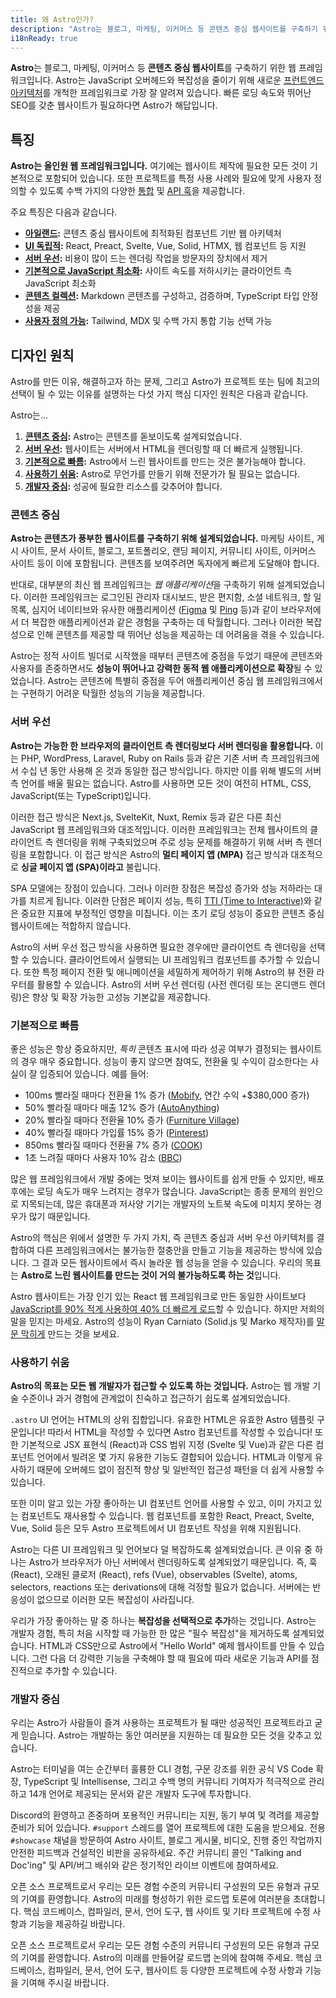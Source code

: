 ```yaml
---
title: 왜 Astro인가?
description: "Astro는 블로그, 마케팅, 이커머스 등 콘텐츠 중심 웹사이트를 구축하기 위한 웹 프레임워크입니다. Astro가 다음 웹사이트에 좋은 선택이 될 수 있는 이유를 알아보세요."
i18nReady: true
---
```


**Astro**는 블로그, 마케팅, 이커머스 등 **콘텐츠 중심 웹사이트**를 구축하기 위한 웹 프레임워크입니다. Astro는 JavaScript 오버헤드와 복잡성을 줄이기 위해 새로운 [프런트엔드 아키텍처](/ko/concepts/islands/)를 개척한 프레임워크로 가장 잘 알려져 있습니다. 빠른 로딩 속도와 뛰어난 SEO를 갖춘 웹사이트가 필요하다면 Astro가 해답입니다.

## 특징

**Astro는 올인원 웹 프레임워크입니다.** 여기에는 웹사이트 제작에 필요한 모든 것이 기본적으로 포함되어 있습니다. 또한 프로젝트를 특정 사용 사례와 필요에 맞게 사용자 정의할 수 있도록 수백 가지의 다양한 [통합](https://astro.build/integrations/) 및 [API 훅](/ko/reference/integrations-reference/)을 제공합니다.

주요 특징은 다음과 같습니다.

- **[아일랜드](/ko/concepts/islands/):** 콘텐츠 중심 웹사이트에 최적화된 컴포넌트 기반 웹 아키텍처
- **[UI 독립적](/ko/guides/framework-components/):** React, Preact, Svelte, Vue, Solid, HTMX, 웹 컴포넌트 등 지원
- **[서버 우선](/ko/guides/on-demand-rendering/):** 비용이 많이 드는 렌더링 작업을 방문자의 장치에서 제거
- **[기본적으로 JavaScript 최소화](/ko/basics/astro-components/):** 사이트 속도를 저하시키는 클라이언트 측 JavaScript 최소화
- **[콘텐츠 컬렉션](/ko/guides/content-collections/):** Markdown 콘텐츠를 구성하고, 검증하며, TypeScript 타입 안정성을 제공
- **[사용자 정의 가능](/ko/guides/integrations-guide/):** Tailwind, MDX 및 수백 가지 통합 기능 선택 가능

## 디자인 원칙

Astro를 만든 이유, 해결하고자 하는 문제, 그리고 Astro가 프로젝트 또는 팀에 최고의 선택이 될 수 있는 이유를 설명하는 다섯 가지 핵심 디자인 원칙은 다음과 같습니다.

Astro는...

1. **[콘텐츠 중심](#콘텐츠-중심):** Astro는 콘텐츠를 돋보이도록 설계되었습니다.
2. **[서버 우선](#서버-우선):** 웹사이트는 서버에서 HTML을 렌더링할 때 더 빠르게 실행됩니다.
3. **[기본적으로 빠름](#기본적으로-빠름):** Astro에서 느린 웹사이트를 만드는 것은 불가능해야 합니다.
4. **[사용하기 쉬움](#사용하기-쉬움):** Astro로 무언가를 만들기 위해 전문가가 될 필요는 없습니다.
5. **[개발자 중심](#개발자-중심):** 성공에 필요한 리소스를 갖추어야 합니다.

### 콘텐츠 중심

**Astro는 콘텐츠가 풍부한 웹사이트를 구축하기 위해 설계되었습니다.** 마케팅 사이트, 게시 사이트, 문서 사이트, 블로그, 포트폴리오, 랜딩 페이지, 커뮤니티 사이트, 이커머스 사이트 등이 이에 포함됩니다. 콘텐츠를 보여주려면 독자에게 빠르게 도달해야 합니다.

반대로, 대부분의 최신 웹 프레임워크는 *웹 애플리케이션*을 구축하기 위해 설계되었습니다. 이러한 프레임워크는 로그인된 관리자 대시보드, 받은 편지함, 소셜 네트워크, 할 일 목록, 심지어 네이티브와 유사한 애플리케이션 ([Figma](https://figma.com/) 및 [Ping](https://ping.gg/) 등)과 같이 브라우저에서 더 복잡한 애플리케이션과 같은 경험을 구축하는 데 탁월합니다. 그러나 이러한 복잡성으로 인해 콘텐츠를 제공할 때 뛰어난 성능을 제공하는 데 어려움을 겪을 수 있습니다.

Astro는 정적 사이트 빌더로 시작했을 때부터 콘텐츠에 중점을 두었기 때문에 콘텐츠와 사용자를 존중하면서도 **성능이 뛰어나고 강력한 동적 웹 애플리케이션으로 확장**될 수 있었습니다. Astro는 콘텐츠에 특별히 중점을 두어 애플리케이션 중심 웹 프레임워크에서는 구현하기 어려운 탁월한 성능의 기능을 제공합니다.

### 서버 우선

**Astro는 가능한 한 브라우저의 클라이언트 측 렌더링보다 서버 렌더링을 활용합니다.** 이는 PHP, WordPress, Laravel, Ruby on Rails 등과 같은 기존 서버 측 프레임워크에서 수십 년 동안 사용해 온 것과 동일한 접근 방식입니다. 하지만 이를 위해 별도의 서버 측 언어를 배울 필요는 없습니다. Astro를 사용하면 모든 것이 여전히 HTML, CSS, JavaScript(또는 TypeScript)입니다.

이러한 접근 방식은 Next.js, SvelteKit, Nuxt, Remix 등과 같은 다른 최신 JavaScript 웹 프레임워크와 대조적입니다. 이러한 프레임워크는 전체 웹사이트의 클라이언트 측 렌더링을 위해 구축되었으며 주로 성능 문제를 해결하기 위해 서버 측 렌더링을 포함합니다. 이 접근 방식은 Astro의 **멀티 페이지 앱 (MPA)** 접근 방식과 대조적으로 **싱글 페이지 앱 (SPA)이라고** 불립니다.

SPA 모델에는 장점이 있습니다. 그러나 이러한 장점은 복잡성 증가와 성능 저하라는 대가를 치르게 됩니다. 이러한 단점은 페이지 성능, 특히 [TTI (Time to Interactive)](https://web.dev/interactive/)와 같은 중요한 지표에 부정적인 영향을 미칩니다. 이는 초기 로딩 성능이 중요한 콘텐츠 중심 웹사이트에는 적합하지 않습니다.

Astro의 서버 우선 접근 방식을 사용하면 필요한 경우에만 클라이언트 측 렌더링을 선택할 수 있습니다. 클라이언트에서 실행되는 UI 프레임워크 컴포넌트를 추가할 수 있습니다. 또한 특정 페이지 전환 및 애니메이션을 세밀하게 제어하기 위해 Astro의 뷰 전환 라우터를 활용할 수 있습니다. Astro의 서버 우선 렌더링 (사전 렌더링 또는 온디맨드 렌더링)은 향상 및 확장 가능한 고성능 기본값을 제공합니다.

### 기본적으로 빠름

좋은 성능은 항상 중요하지만, *특히* 콘텐츠 표시에 따라 성공 여부가 결정되는 웹사이트의 경우 매우 중요합니다. 성능이 좋지 않으면 참여도, 전환율 및 수익이 감소한다는 사실이 잘 입증되어 있습니다. 예를 들어:

- 100ms 빨라질 때마다 전환율 1% 증가 ([Mobify](https://web.dev/why-speed-matters/), 연간 수익 +$380,000 증가)
- 50% 빨라질 때마다 매출 12% 증가 ([AutoAnything](https://www.digitalcommerce360.com/2010/08/19/web-accelerator-revs-conversion-and-sales-autoanything/))
- 20% 빨라질 때마다 전환율 10% 증가 ([Furniture Village](https://www.thinkwithgoogle.com/intl/en-gb/marketing-strategies/app-and-mobile/furniture-village-and-greenlight-slash-page-load-times-boosting-user-experience/))
- 40% 빨라질 때마다 가입률 15% 증가 ([Pinterest](https://medium.com/pinterest-engineering/driving-user-growth-with-performance-improvements-cfc50dafadd7))
- 850ms 빨라질 때마다 전환율 7% 증가 ([COOK](https://web.dev/why-speed-matters/))
- 1초 느려질 때마다 사용자 10% 감소 ([BBC](https://www.creativebloq.com/features/how-the-bbc-builds-websites-that-scale))

많은 웹 프레임워크에서 개발 중에는 멋져 보이는 웹사이트를 쉽게 만들 수 있지만, 배포 후에는 로딩 속도가 매우 느려지는 경우가 많습니다. JavaScript는 종종 문제의 원인으로 지목되는데, 많은 휴대폰과 저사양 기기는 개발자의 노트북 속도에 미치지 못하는 경우가 많기 때문입니다.

Astro의 핵심은 위에서 설명한 두 가지 가치, 즉 콘텐츠 중심과 서버 우선 아키텍처를 결합하여 다른 프레임워크에서는 불가능한 절충안을 만들고 기능을 제공하는 방식에 있습니다. 그 결과 모든 웹사이트에서 즉시 놀라운 웹 성능을 얻을 수 있습니다. 우리의 목표는 **Astro로 느린 웹사이트를 만드는 것이 거의 불가능하도록 하는 것**입니다.

Astro 웹사이트는 가장 인기 있는 React 웹 프레임워크로 만든 동일한 사이트보다 [JavaScript를 90% 적게 사용하여 40% 더 빠르게 로드](https://twitter.com/t3dotgg/status/1437195415439360003)할 수 있습니다. 하지만 저희의 말을 믿지는 마세요. Astro의 성능이 Ryan Carniato (Solid.js 및 Marko 제작자)를 [말문 막히게](https://youtu.be/2ZEMb_H-LYE?t=8163) 만드는 것을 보세요.

### 사용하기 쉬움

**Astro의 목표는 모든 웹 개발자가 접근할 수 있도록 하는 것입니다.** Astro는 웹 개발 기술 수준이나 과거 경험에 관계없이 친숙하고 접근하기 쉽도록 설계되었습니다.

`.astro` UI 언어는 HTML의 상위 집합입니다. 유효한 HTML은 유효한 Astro 템플릿 구문입니다! 따라서 HTML을 작성할 수 있다면 Astro 컴포넌트를 작성할 수 있습니다! 또한 기본적으로 JSX 표현식 (React)과 CSS 범위 지정 (Svelte 및 Vue)과 같은 다른 컴포넌트 언어에서 빌려온 몇 가지 유용한 기능도 결합되어 있습니다. HTML과 이렇게 유사하기 때문에 오버헤드 없이 점진적 향상 및 일반적인 접근성 패턴을 더 쉽게 사용할 수 있습니다.

또한 이미 알고 있는 가장 좋아하는 UI 컴포넌트 언어를 사용할 수 있고, 이미 가지고 있는 컴포넌트도 재사용할 수 있습니다. 웹 컴포넌트를 포함한 React, Preact, Svelte, Vue, Solid 등은 모두 Astro 프로젝트에서 UI 컴포넌트 작성을 위해 지원됩니다.

Astro는 다른 UI 프레임워크 및 언어보다 덜 복잡하도록 설계되었습니다. 큰 이유 중 하나는 Astro가 브라우저가 아닌 서버에서 렌더링하도록 설계되었기 때문입니다. 즉, 훅 (React), 오래된 클로저 (React), refs (Vue), observables (Svelte), atoms, selectors, reactions 또는 derivations에 대해 걱정할 필요가 없습니다. 서버에는 반응성이 없으므로 이러한 모든 복잡성이 사라집니다.

우리가 가장 좋아하는 말 중 하나는 **복잡성을 선택적으로 추가**하는 것입니다. Astro는 개발자 경험, 특히 처음 시작할 때 가능한 한 많은 "필수 복잡성"을 제거하도록 설계되었습니다. HTML과 CSS만으로 Astro에서 "Hello World" 예제 웹사이트를 만들 수 있습니다. 그런 다음 더 강력한 기능을 구축해야 할 때 필요에 따라 새로운 기능과 API를 점진적으로 추가할 수 있습니다.

### 개발자 중심

우리는 Astro가 사람들이 즐겨 사용하는 프로젝트가 될 때만 성공적인 프로젝트라고 굳게 믿습니다. Astro는 개발하는 동안 여러분을 지원하는 데 필요한 모든 것을 갖추고 있습니다.

Astro는 터미널을 여는 순간부터 훌륭한 CLI 경험, 구문 강조를 위한 공식 VS Code 확장, TypeScript 및 Intellisense, 그리고 수백 명의 커뮤니티 기여자가 적극적으로 관리하고 14개 언어로 제공되는 문서와 같은 개발자 도구에 투자합니다.

Discord의 환영하고 존중하며 포용적인 커뮤니티는 지원, 동기 부여 및 격려를 제공할 준비가 되어 있습니다. `#support` 스레드를 열어 프로젝트에 대한 도움을 받으세요. 전용 `#showcase` 채널을 방문하여 Astro 사이트, 블로그 게시물, 비디오, 진행 중인 작업까지 안전한 피드백과 건설적인 비판을 공유하세요. 주간 커뮤니티 콜인 "Talking and Doc'ing" 및 API/버그 배쉬와 같은 정기적인 라이브 이벤트에 참여하세요.

오픈 소스 프로젝트로서 우리는 모든 경험 수준의 커뮤니티 구성원의 모든 유형과 규모의 기여를 환영합니다. Astro의 미래를 형성하기 위한 로드맵 토론에 여러분을 초대합니다. 핵심 코드베이스, 컴파일러, 문서, 언어 도구, 웹 사이트 및 기타 프로젝트에 수정 사항과 기능을 제공하길 바랍니다.

오픈 소스 프로젝트로서 우리는 모든 경험 수준의 커뮤니티 구성원의 모든 유형과 규모의 기여를 환영합니다. Astro의 미래를 만들어갈 로드맵 논의에 참여해 주세요. 핵심 코드베이스, 컴파일러, 문서, 언어 도구, 웹사이트 등 다양한 프로젝트에 수정 사항과 기능을 기여해 주시길 바랍니다.

